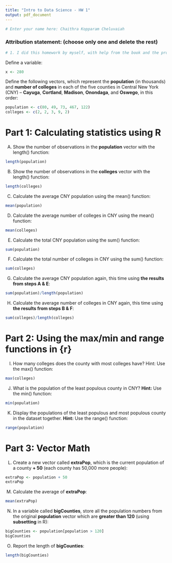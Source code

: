 ```yaml
---
title: "Intro to Data Science - HW 1"
output: pdf_document
---
```

```r
# Enter your name here: Chaithra Kopparam Cheluvaiah
```

### Attribution statement: (choose only one and delete the rest)


```r
# 1. I did this homework by myself, with help from the book and the professor.
```

Define a variable:


```r
x <- 280
```

Define the following vectors, which represent the **population** (in thousands) and **number of colleges** in each of the five counties in Central New York (CNY) – **Cayuga**, **Cortland**, **Madison**, **Onondaga**, and **Oswego**, in this order:


```r
population <- c(80, 49, 73, 467, 122)
colleges <- c(2, 2, 3, 9, 2)
```

# Part 1: Calculating statistics using R

A.	Show the number of observations in the **population** vector with the length() function:


```r
length(population)
```

B.	Show the number of observations in the **colleges** vector with the length() function:


```r
length(colleges)
```

C.	Calculate the average CNY population using the mean() function:


```r
mean(population)
```

D.	Calculate the average number of colleges in CNY using the mean() function:


```r
mean(colleges)
```

E.	Calculate the total CNY population using the sum() function:


```r
sum(population)
```

F.	Calculate the total number of colleges in CNY using the sum() function:


```r
sum(colleges)
```

G.	Calculate the average CNY population again, this time using **the results from steps A & E**:


```r
sum(population)/length(population)
```

H.	Calculate the average number of colleges in CNY again, this time using **the results from steps B & F**:


```r
sum(colleges)/length(colleges)
```

# Part 2: Using the max/min and range functions in {r}

I.	How many colleges does the county with most colleges have? Hint: Use the max() function:


```r
max(colleges)
```

J.	What is the population of the least populous county in CNY? **Hint:** Use the min() function:


```r
min(population)
```

K.	Display the populations of the least populous and most populous county in the dataset together. **Hint:** Use the range() function:


```r
range(population)
```

# Part 3: Vector Math

L.	Create a new vector called **extraPop**, which is the current population of a county **+ 50** (each county has 50,000 more people):


```r
extraPop <- population + 50
extraPop
```

M.	 Calculate the average of **extraPop**:


```r
mean(extraPop)
```

N.	In a variable called **bigCounties**, store all the population numbers from the original **population** vector which are **greater than 120** (using **subsetting** in R):


```r
bigCounties <- population[population > 120]
bigCounties
```

O.	Report the length of **bigCounties**:


```r
length(bigCounties)
```